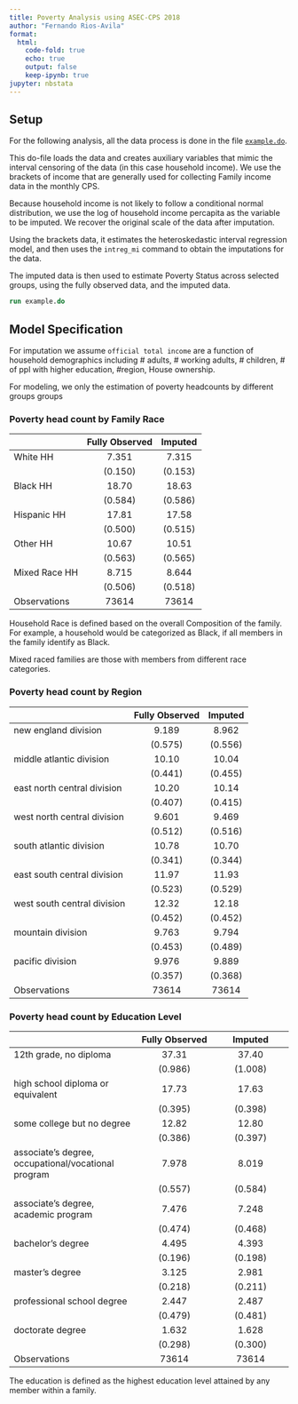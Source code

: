 ```yaml
---
title: Poverty Analysis using ASEC-CPS 2018
author: "Fernando Rios-Avila"
format: 
  html: 
    code-fold: true
    echo: true
    output: false
    keep-ipynb: true
jupyter: nbstata
---
```


## Setup

For the following analysis, all the data process is done in the file [`example.do`](example.do).

This do-file loads the data and creates auxiliary variables that mimic the interval censoring of the data (in this case household income). We use the brackets of income that are generally used for collecting Family income data in the monthly CPS.

Because household income is not likely to follow a conditional normal distribution, we use the log of household income percapita as the variable to be imputed. We recover the original scale of the data after imputation.

Using the brackets data, it estimates the heteroskedastic interval regression model, and then uses the `intreg_mi` command to obtain the imputations for the data. 

The imputed data is then used to estimate Poverty Status across selected groups, using the fully observed data, and the imputed data.

```stata
run example.do
```

## Model Specification

For imputation we assume `official total income` are a function of household demographics including # adults, # working adults, # children, # of ppl with higher education, #region, House ownership.

For modeling, we only the estimation of poverty headcounts by different groups groups

### Poverty head count by Family Race

|                      | Fully Observed |      Imputed |
| -------------------- | :----------: | :----------: |
| White HH             |        7.351 |        7.315 |
|                      |      (0.150) |      (0.153) |
| Black HH             |        18.70 |        18.63 |
|                      |      (0.584) |      (0.586) |
| Hispanic HH          |        17.81 |        17.58 |
|                      |      (0.500) |      (0.515) |
| Other HH             |        10.67 |        10.51 |
|                      |      (0.563) |      (0.565) |
| Mixed Race HH        |        8.715 |        8.644 |
|                      |      (0.506) |      (0.518) |
| Observations         |        73614 |        73614 |

Household Race is defined based on the overall Composition of the family. For example, a household would be categorized as Black, if all members in the family identify as Black.

Mixed raced families are those with members from different race categories. 

### Poverty head count by Region


|                      | Fully Observed |      Imputed |
| -------------------- | :----------: | :----------: |
| new england division |        9.189 |        8.962 |
|                      |      (0.575) |      (0.556) |
| middle atlantic division |        10.10 |        10.04 |
|                      |      (0.441) |      (0.455) |
| east north central division |        10.20 |        10.14 |
|                      |      (0.407) |      (0.415) |
| west north central division |        9.601 |        9.469 |
|                      |      (0.512) |      (0.516) |
| south atlantic division |        10.78 |        10.70 |
|                      |      (0.341) |      (0.344) |
| east south central division |        11.97 |        11.93 |
|                      |      (0.523) |      (0.529) |
| west south central division |        12.32 |        12.18 |
|                      |      (0.452) |      (0.452) |
| mountain division    |        9.763 |        9.794 |
|                      |      (0.453) |      (0.489) |
| pacific division     |        9.976 |        9.889 |
|                      |      (0.357) |      (0.368) |
| Observations         |        73614 |        73614 |



### Poverty head count by Education Level


|                      | Fully Observed |      Imputed |
| -------------------- | :----------: | :----------: |
| 12th grade, no diploma |        37.31 |        37.40 |
|                      |      (0.986) |      (1.008) |
| high school diploma or equivalent |        17.73 |        17.63 |
|                      |      (0.395) |      (0.398) |
| some college but no degree |        12.82 |        12.80 |
|                      |      (0.386) |      (0.397) |
| associate's degree, occupational/vocational program |        7.978 |        8.019 |
|                      |      (0.557) |      (0.584) |
| associate's degree, academic program |        7.476 |        7.248 |
|                      |      (0.474) |      (0.468) |
| bachelor's degree    |        4.495 |        4.393 |
|                      |      (0.196) |      (0.198) |
| master's degree      |        3.125 |        2.981 |
|                      |      (0.218) |      (0.211) |
| professional school degree |        2.447 |        2.487 |
|                      |      (0.479) |      (0.481) |
| doctorate degree     |        1.632 |        1.628 |
|                      |      (0.298) |      (0.300) |
| Observations         |        73614 |        73614 |





The education is defined as the highest education level attained by any member within a family.

